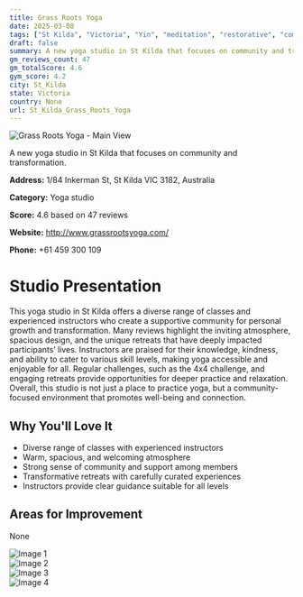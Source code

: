 ```yaml
---
title: Grass Roots Yoga
date: 2025-03-08
tags: ["St Kilda", "Victoria", "Yin", "meditation", "restorative", "community", "spacious", "St Kilda"]  
draft: false
summary: A new yoga studio in St Kilda that focuses on community and transformation.
gm_reviews_count: 47
gm_totalScore: 4.6
gym_score: 4.2
city: St_Kilda
state: Victoria
country: None
url: St_Kilda_Grass_Roots_Yoga
---
```


<div className="aspect-[16/9] relative my-8">
  <img 
    src="https://lh5.googleusercontent.com/p/AF1QipO-sElieJPVc6OhoTY9C6noVjuZ9Tm7zbRZg6gu=w1920-h1080-k-no"
    alt="Grass Roots Yoga - Main View"
    className="object-cover absolute inset-0 w-full h-full rounded-lg"
  />
</div>

A new yoga studio in St Kilda that focuses on community and transformation.

**Address:** 1/84 Inkerman St, St Kilda VIC 3182, Australia

**Category:** Yoga studio

**Score:** 4.6 based on 47 reviews

**Website:** http://www.grassrootsyoga.com/

**Phone:** +61 459 300 109

# Studio Presentation

This yoga studio in St Kilda offers a diverse range of classes and experienced instructors who create a supportive community for personal growth and transformation. Many reviews highlight the inviting atmosphere, spacious design, and the unique retreats that have deeply impacted participants’ lives. Instructors are praised for their knowledge, kindness, and ability to cater to various skill levels, making yoga accessible and enjoyable for all. Regular challenges, such as the 4x4 challenge, and engaging retreats provide opportunities for deeper practice and relaxation. Overall, this studio is not just a place to practice yoga, but a community-focused environment that promotes well-being and connection.



## Why You'll Love It

- Diverse range of classes with experienced instructors
- Warm, spacious, and welcoming atmosphere
- Strong sense of community and support among members
- Transformative retreats with carefully curated experiences
- Instructors provide clear guidance suitable for all levels

## Areas for Improvement

None

<div className="grid grid-cols-1 xl:grid-cols-2 gap-4 my-8">
<div className="aspect-[4/3] relative"><img src="https://lh5.googleusercontent.com/p/AF1QipOd6StImg7s4Rqedvm6-hXzbkScy2km8o9XyK8E=w1920-h1080-k-no" alt="Image 1" className="object-cover absolute inset-0 w-full h-full rounded-lg" /></div>
<div className="aspect-[4/3] relative"><img src="https://lh5.googleusercontent.com/p/AF1QipPha0nVqPKFD2QQrit5OhfbTOSPFiorxFP7wTDp=w1920-h1080-k-no" alt="Image 2" className="object-cover absolute inset-0 w-full h-full rounded-lg" /></div>
<div className="aspect-[4/3] relative"><img src="https://lh5.googleusercontent.com/p/AF1QipPufTQ9WQXlfEGWzc9CyXAVAdeJChyzGFm6YAl7=w1920-h1080-k-no" alt="Image 3" className="object-cover absolute inset-0 w-full h-full rounded-lg" /></div>
<div className="aspect-[4/3] relative"><img src="https://lh5.googleusercontent.com/p/AF1QipOvqv8aZ8gHylCx0tyiLk6QZJQcySERrw5DyHDo=w1920-h1080-k-no" alt="Image 4" className="object-cover absolute inset-0 w-full h-full rounded-lg" /></div>
</div>